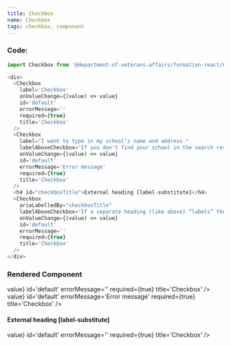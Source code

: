 ```yaml
---
title: Checkbox
name: Checkbox
tags: checkbox, component
---
```



### Code:
```javascript
import Checkbox from '@department-of-veterans-affairs/formation-react/Checkbox'

<div>
  <Checkbox
    label='Checkbox'
    onValueChange={(value) => value}
    id='default'
    errorMessage=''
    required={true}
    title='Checkbox'
  />
  <Checkbox
    label="I want to type in my school's name and address."
    labelAboveCheckbox="If you don't find your school in the search results, then check the box to enter in your school information manually."
    onValueChange={(value) => value}
    id='default'
    errorMessage='Error message'
    required={true}
    title='Checkbox'
  />
  <h4 id="checkboxTitle">External heading [label-substitute]</h4>
  <Checkbox
    ariaLabelledBy="checkboxTitle"
    labelAboveCheckbox="If a separate heading (like above) “labels” the checkbox, we do not want screen-readers to read both the heading and the checkbox’s own label.  In this case, an aria-labelledby attribute substitutes for the checkbox’s own label text, and references the external heading above."
    onValueChange={(value) => value}
    id='default'
    errorMessage=''
    required={true}
    title='Checkbox'
  />
</div>
```

### Rendered Component
<div className="site-c-reactcomp__rendered">
  <Checkbox
    label='Checkbox'
    onValueChange={(value) => value}
    id='default'
    errorMessage=''
    required={true}
    title='Checkbox'
  />
  <Checkbox
    label="I want to type in my school's name and address."
    labelAboveCheckbox="If you don't find your school in the search results, then check the box to enter in your school information manually."
    onValueChange={(value) => value}
    id='default'
    errorMessage='Error message'
    required={true}
    title='Checkbox'
  />
  <h4 id="checkboxTitle">External heading [label-substitute]</h4>
  <Checkbox
    ariaLabelledBy="checkboxTitle"
    labelAboveCheckbox="If a separate heading (like above) “labels” the checkbox, we do not want screen-readers to read both the heading and the checkbox’s own label.  In this case, an aria-labelledby attribute substitutes for the checkbox’s own label text, and references the external heading above."
    onValueChange={(value) => value}
    id='default'
    errorMessage=''
    required={true}
    title='Checkbox'
  />
</div>
